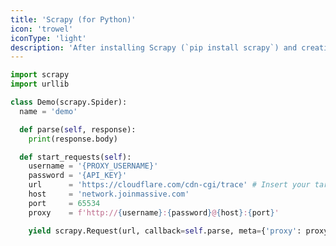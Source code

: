 ```yaml
---
title: 'Scrapy (for Python)'
icon: 'trowel'
iconType: 'light'
description: 'After installing Scrapy (`pip install scrapy`) and creating a project (`scrapy startproject [project name]`), you can connect to the Massive Network by saving code like that below to a file in the new `[project name]/[project name]/spiders` subdirectory then running `scrapy crawl demo` from the top-level `[project name]` directory (Scrapy doesn’t seem to support HTTPS proxy connections, but you can use the [network’s HTTP port](/authentication#http)):'
---
```


```python
import scrapy
import urllib

class Demo(scrapy.Spider):
  name = 'demo'

  def parse(self, response):
    print(response.body)

  def start_requests(self):
    username = '{PROXY_USERNAME}'
    password = '{API_KEY}'
    url      = 'https://cloudflare.com/cdn-cgi/trace' # Insert your target URL here
    host     = 'network.joinmassive.com'
    port     = 65534
    proxy    = f'http://{username}:{password}@{host}:{port}'

    yield scrapy.Request(url, callback=self.parse, meta={'proxy': proxy})
```